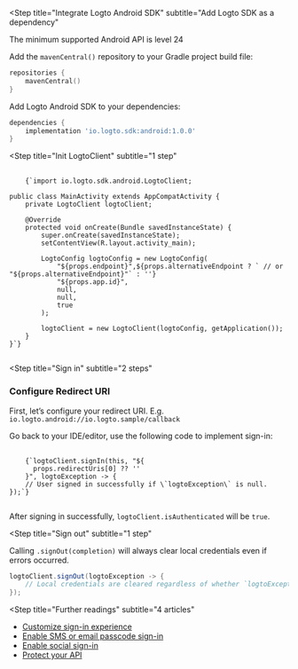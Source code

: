 
<Steps>

<Step
  title="Integrate Logto Android SDK"
  subtitle="Add Logto SDK as a dependency"
>

<InlineNotification>The minimum supported Android API is level 24</InlineNotification>

Add the `mavenCentral()` repository to your Gradle project build file:

```kotlin
repositories {
    mavenCentral()
}
```

Add Logto Android SDK to your dependencies:

```groovy
dependencies {
    implementation 'io.logto.sdk:android:1.0.0'
}
```

</Step>

<Step
  title="Init LogtoClient"
  subtitle="1 step"
>

<pre>
  <code className="language-java">
    {`import io.logto.sdk.android.LogtoClient;

public class MainActivity extends AppCompatActivity {
    private LogtoClient logtoClient;

    @Override
    protected void onCreate(Bundle savedInstanceState) {
        super.onCreate(savedInstanceState);
        setContentView(R.layout.activity_main);

        LogtoConfig logtoConfig = new LogtoConfig(
            "${props.endpoint}",${props.alternativeEndpoint ? ` // or "${props.alternativeEndpoint}"` : ''}
            "${props.app.id}",
            null,
            null,
            true
        );

        logtoClient = new LogtoClient(logtoConfig, getApplication());
    }
}`}
  </code>
</pre>

</Step>

<Step
  title="Sign in"
  subtitle="2 steps"
>

### Configure Redirect URI

First, let’s configure your redirect URI. E.g. `io.logto.android://io.logto.sample/callback`

<UriInputField name="redirectUris" />

Go back to your IDE/editor, use the following code to implement sign-in:

<pre>
  <code className="language-java">
    {`logtoClient.signIn(this, "${
      props.redirectUris[0] ?? '<your-redirect-uri>'
    }", logtoException -> {
    // User signed in successfully if \`logtoException\` is null.
});`}
  </code>
</pre>

After signing in successfully, `logtoClient.isAuthenticated` will be `true`.

</Step>

<Step
  title="Sign out"
  subtitle="1 step"
>

Calling `.signOut(completion)` will always clear local credentials even if errors occurred.

```java
logtoClient.signOut(logtoException -> {
    // Local credentials are cleared regardless of whether `logtoException` is null.
});
```

</Step>

<Step
  title="Further readings"
  subtitle="4 articles"
>

- [Customize sign-in experience](https://docs.logto.io/docs/tutorials/get-started/customize-sign-in-experience)
- [Enable SMS or email passcode sign-in](https://docs.logto.io/docs/tutorials/get-started/passwordless-sign-in-by-adding-connectors#enable-sms-or-email-passwordless-sign-in)
- [Enable social sign-in](https://docs.logto.io/docs/tutorials/get-started/passwordless-sign-in-by-adding-connectors#enable-social-sign-in)
- [Protect your API](https://docs.logto.io/docs/recipes/protect-your-api)

</Step>

</Steps>
